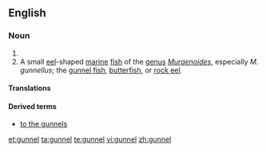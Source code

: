 ==English==

===Noun===
{{en-noun}}

# {{alternative spelling of|gunwale}}
# A small [[eel]]-shaped [[marine]] [[fish]] of the [[genus]] ''[[Muraenoides]]'', especially ''M. gunnellus''; the [[gunnel fish]], [[butterfish]], or [[rock eel]].

====Translations====
{{trans-see|gunwale}}

====Derived terms====
* [[to the gunnels]]

[[et:gunnel]]
[[ta:gunnel]]
[[te:gunnel]]
[[vi:gunnel]]
[[zh:gunnel]]